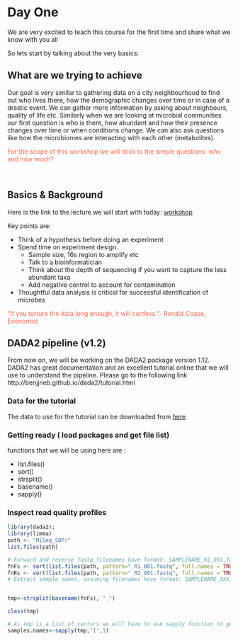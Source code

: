 # Day One
We are very excited to teach this course for the first time and share what we know with you all

So lets start by talking about the very basics:


## What are we trying to achieve
  
Our goal is very similar to gathering data on a city neighbourhood to find out who lives there, how the demographic changes over time  or in case of a drastic event. We can gather more information by asking about neighbours, quality of life etc. Similarly when we are looking at microbial communities our first question is who is there, how abundant and how their presence changes over time or when conditions change. We can also ask questions like how the microbiomes are interacting with each other (metabolites).

  <p><font color="Tomato">For the scope of this workshop we will stick to the simple questions: who and how much?</p></font>
  
  
<br>

## Basics & Background

Here is the link to the lecture we will  start with today: [workshop](microbiomeworkshop.pdf)

Key points are:

- Think of a hypothesis before doing an experiment
- Spend time on experiment design.
  - Sample size, 16s region to amplify etc
  - Talk to a bioinformatician
  - Think about the depth of sequencing if you want to capture the less abundant taxa
  - Add negative control to account for contamination
  
- Thoughtful data analysis is critical for successful identification of microbes

<p><font color="Tomato">"If you torture the data long enough, it will confess."- Ronald Coase, Economist </p></font>

## DADA2 pipeline (v1.2)
 
From now on, we will be working on the DADA2 package version 1.12. DADA2 has great documentation and an excellent tutorial online that we will use to understand the pipeline. Please go to the following link http://benjjneb.github.io/dada2/tutorial.html

### Data for the tutorial
The data to use for the tutorial can be downloaded from [here](MiSeqSOPData.zip)  

### Getting ready ( load packages and get file list)

functions that we will be using here are :

- list.files()
- sort()
- strsplit()
- basename()
- sapply()

### Inspect read quality profiles


```r
library(dada2);
library(limma)
path <- "MiSeq_SOP/"
list.files(path)
```

```r
# Forward and reverse fastq filenames have format: SAMPLENAME_R1_001.fastq and SAMPLENAME_R2_001.fastq
fnFs <- sort(list.files(path, pattern="_R1_001.fastq", full.names = TRUE))
fnRs <- sort(list.files(path, pattern="_R2_001.fastq", full.names = TRUE))
# Extract sample names, assuming filenames have format: SAMPLENAME_XXX.fastq


tmp<-strsplit(basename(fnFs), "_")

class(tmp)

# As tmp is a list of vectors we will have to use sapply function to get the first position out from each vector
samples.names<-sapply(tmp,'[',1)

```

### 
